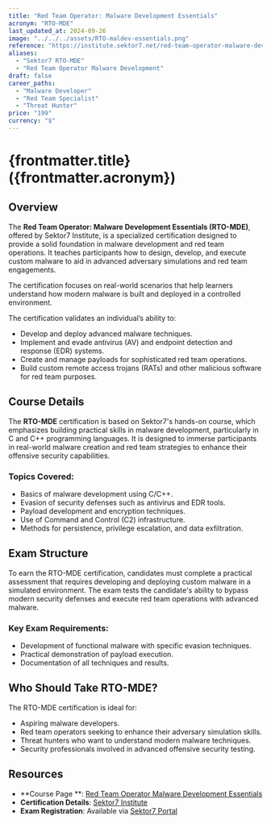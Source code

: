 ```yaml
---
title: "Red Team Operator: Malware Development Essentials"
acronym: "RTO-MDE"
last_updated_at: 2024-09-26
image: "../../../assets/RTO-maldev-essentials.png"
reference: "https://institute.sektor7.net/red-team-operator-malware-development-essentials"
aliases:
  - "Sektor7 RTO-MDE"
  - "Red Team Operator Malware Development"
draft: false
career_paths:
  - "Malware Developer"
  - "Red Team Specialist"
  - "Threat Hunter"
price: "199"
currency: "$"
---
```


# {frontmatter.title} ({frontmatter.acronym})

## Overview

The **Red Team Operator: Malware Development Essentials (RTO-MDE)**, offered by Sektor7 Institute, is a specialized
certification designed to provide a solid foundation in malware development and red team operations. It teaches
participants how to design, develop, and execute custom malware to aid in advanced adversary simulations and red team
engagements.

The certification focuses on real-world scenarios that help learners understand how modern malware is built and deployed
in a controlled environment.

The certification validates an individual’s ability to:

- Develop and deploy advanced malware techniques.
- Implement and evade antivirus (AV) and endpoint detection and response (EDR) systems.
- Create and manage payloads for sophisticated red team operations.
- Build custom remote access trojans (RATs) and other malicious software for red team purposes.

## Course Details

The **RTO-MDE** certification is based on Sektor7's hands-on course, which emphasizes building practical skills in
malware development, particularly in C and C++ programming languages. It is designed to immerse participants in
real-world malware creation and red team strategies to enhance their offensive security capabilities.

### Topics Covered:

- Basics of malware development using C/C++.
- Evasion of security defenses such as antivirus and EDR tools.
- Payload development and encryption techniques.
- Use of Command and Control (C2) infrastructure.
- Methods for persistence, privilege escalation, and data exfiltration.

## Exam Structure

To earn the RTO-MDE certification, candidates must complete a practical assessment that requires developing and
deploying
custom malware in a simulated environment. The exam tests the candidate's ability to bypass modern security defenses and
execute red team operations with advanced malware.

### Key Exam Requirements:

- Development of functional malware with specific evasion techniques.
- Practical demonstration of payload execution.
- Documentation of all techniques and results.

## Who Should Take RTO-MDE?

The RTO-MDE certification is ideal for:

- Aspiring malware developers.
- Red team operators seeking to enhance their adversary simulation skills.
- Threat hunters who want to understand modern malware techniques.
- Security professionals involved in advanced offensive security testing.

## Resources

- **Course Page
  **: [Red Team Operator Malware Development Essentials](https://institute.sektor7.net/red-team-operator-malware-development-essentials)
- **Certification Details**: [Sektor7 Institute](https://institute.sektor7.net/)
- **Exam Registration**: Available via [Sektor7 Portal](https://institute.sektor7.net/)
